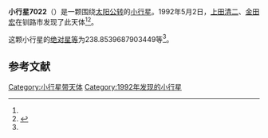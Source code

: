 {{Infobox planet
| bgcolour = #FFFFC0
| name = 7022
| symbol = 
| image = 
| caption = 
| discovery = yes
| discovery_ref = 
| discoverer = [[上田清二|上田清二]]、[[金田宏|金田宏]]
| discovery_site = [[钏路市|钏路市]] 
| discovered = 1992年5月2日
| designations = yes
| mp_name = 
| named_after = 
| alt_names = 1992 JN4/ 1981 UJ14 / 1985 SE5 / 1993 OO / 1994 UB3
| mp_category = [[主带小行星|主带小行星]]
| orbit_ref = <ref name="a">[http://ssd.jpl.nasa.gov/sbdb.cgi?sstr=7022 7022] {{Wayback|url=http://ssd.jpl.nasa.gov/sbdb.cgi?sstr=7022 |date=20201124022834 }}，小行星數據庫瀏覽器（JPL Small-Body Database Browser）－[[美国国家航空航天局|美国国家航空航天局]]喷气推进实验室</ref>
| epoch = 2456400.5 (2013年4月18日更新)
| aphelion = {{convert|2.794953973103781|AU|km|3|abbr=on|lk=out}}
| perihelion = {{convert|2.434626120946412|AU|km|3|abbr=on}}
| semimajor = {{convert|2.614790047025096|AU|km|3|abbr=on}}
| eccentricity = 0.068901871
| period = 1544.378197 [[日|日]]<br />4.23[[儒略年|儒略年]]
| avg_speed = 
| inclination = 14.07113023599562
| asc_node = 215.2418340226417
| mean_anomaly = 
| arg_peri = 238.8539687903449
| satellites = 
| physical_characteristics = yes
| dimensions = 
| mass = 
| density = 
| surface_grav = 
| escape_velocity = 
| sidereal_day = 
| axial_tilt = 
| pole_ecliptic_lat = 
| pole_ecliptic_lon = 
| albedo = 
| temperatures= 
| temp_name1 = 
| mean_temp_1 = 
| max_temp_1 = 
| temp_name2 = 
| max_temp_2 = 
| spectral_type = 
| abs_magnitude = 238.8539687903449
}}

'''小行星7022'''（{{lang-en|7022}}）是一颗围绕[[太阳|太阳]][[公转|公转]]的[[小行星|小行星]]。1992年5月2日，[[上田清二|上田清二]]、[[金田宏|金田宏]]在钏路市发现了此天体<ref name="a" /><ref>{{cite news|title=小行星列表|url=http://cfa-www.harvard.edu/iau/lists/NumberedMPs.txt|accessdate=2013-07-08|newspaper=哈佛大学|archive-date=2008-05-17|archive-url=https://web.archive.org/web/20080517010638/http://cfa-www.harvard.edu/iau/lists/NumberedMPs.txt|dead-url=no}}</ref>。

这颗小行星的[[绝对星等|绝对星等]]为238.8539687903449等<ref name="a" />。

==参考文献==
{{reflist}}
{{Minor Planet Number|[[小行星7021|小行星7021]]|[[小行星7023|小行星7023]]}}

{{小天体}}

[[Category:小行星带天体|Category:小行星带天体]]
[[Category:1992年发现的小行星|Category:1992年发现的小行星]]

{{asteroid-stub}}